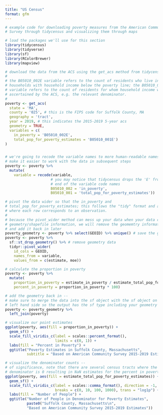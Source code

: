 ```yaml
---
title: "US Census"
format: gfm
---
```


```r
# example code for downloading poverty measures from the American Community
# Survey through tidycensus and visualizing them through maps

# load the packages we'll use for this section
library(tidycensus)
library(tidyverse)
library(sf)
library(RColorBrewer)
library(mapview)

# download the data from the ACS using the get_acs method from tidycensus
# 
# the B05010_002E variable refers to the count of residents who live in
# households with household income below the poverty line; the B05010_001E
# variable refers to the count of residents for whom household income was
# ascertained by the ACS, e.g. the relevant denominator.
# 
poverty <- get_acs(
  state = 'MA',
  county = '025', # this is the FIPS code for Suffolk County, MA
  geography = 'tract',
  year = 2019, # this indicates the 2015-2019 5-year acs 
  geometry = TRUE,
  variables = c(
    in_poverty = 'B05010_002E', 
    total_pop_for_poverty_estimates = 'B05010_001E') 
)


# we're going to recode the variable names to more human-readable names to 
# make it easier to work with the data in subsequent steps
poverty <- poverty %>% 
  mutate(
    variable = recode(variable,
                     # you may notice that tidycensus drops the 'E' from the 
                     # end of the variable code names
                     B05010_002 = 'in_poverty',
                     B05010_001 = 'total_pop_for_poverty_estimates'))

# pivot the data wider so that the in_poverty and
# total_pop_for_poverty_estimates; this follows the "tidy" format and approach
# where each row corresponds to an observation.
# 
# because the pivot_wider method can mess up your data when your data contains
# geometry/shapefile information, we will remove the geomemtry information
# and add it back in later
poverty_geometry <- poverty %>% select(GEOID) %>% unique() # save the geometry data
poverty <- poverty %>% 
  sf::st_drop_geometry() %>% # remove geometry data
  tidyr::pivot_wider(
    id_cols = GEOID,
    names_from = variable,
    values_from = c(estimate, moe))

# calculate the proportion in poverty
poverty <- poverty %>% 
  mutate(
    proportion_in_poverty = estimate_in_poverty / estimate_total_pop_for_poverty_estimates,
    percent_in_poverty = proportion_in_poverty * 100)

# add the geometry back in -- 
# make sure to merge the data into the sf object with the sf object on the 
# left hand side so the output has the sf type including your geometry data
poverty <- poverty_geometry %>% 
  left_join(poverty)

# visualize our point estimates 
ggplot(poverty, aes(fill = proportion_in_poverty)) +
  geom_sf() +
  scale_fill_viridis_c(label = scales::percent_format(),
                       limits = c(0, 1)) +
  labs(fill = "Percent in Poverty") +
  ggtitle("Poverty Estimates in Suffolk County, Massachusetts",
          subtitle = "Based on American Community Survey 2015-2019 Estimates")

# visualize the denominator counts -- 
# of significance, note that there are several census tracts where the
# denominator is 0 resulting in NaN estimates for the percent in poverty.
ggplot(poverty, aes(fill = estimate_total_pop_for_poverty_estimates)) + 
  geom_sf() + 
  scale_fill_viridis_c(label = scales::comma_format(), direction = -1, 
                       breaks = c(0, 10, 100, 1000), trans = "log1p") + 
  labs(fill = "Number of People") + 
  ggtitle("Number of People in Denominator for Poverty Estimates", 
          paste0("Suffolk County, Massachusetts\n",
          "Based on American Community Survey 2015-2019 Estimates"))

```

